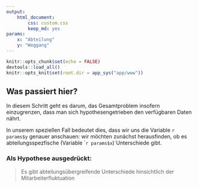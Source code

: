 ```yaml
---
output: 
    html_document:
        css: custom.css
        keep_md: yes
params:
    x: "Abteilung"
    y: "Weggang"
---
```


<style type="text/css">
.main-container {
  max-width: 1800px;
  margin-left: auto;
  margin-right: auto;
}
</style>

```r
knitr::opts_chunk$set(echo = FALSE)
devtools::load_all()
knitr::opts_knit$set(root.dir = app_sys("app/www"))
```

## Was passiert hier? {#dbt_default .emphasized}

In diesem Schritt geht es darum, das Gesamtproblem insofern einzugrenzen, dass man sich hypothesengetrieben den verfügbaren Daten nährt.

In unserem speziellen Fall bedeutet dies, dass wir uns die Variable ``r params$y`` genauer anschauen: wir möchten zunächst herausfinden, ob es abteilungsspezfische (Variable ``r params$x`)`Unterschiede gibt.

### Als Hypothese ausgedrückt:
> Es gibt abteilungsübergreifende Unterschiede hinsichtlich der Mitarbeiterfluktuation
